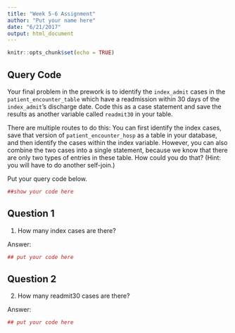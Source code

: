 ```yaml
---
title: "Week 5-6 Assignment"
author: "Put your name here"
date: "6/21/2017"
output: html_document
---
```


```r
knitr::opts_chunk$set(echo = TRUE)
```

## Query Code

Your final problem in the prework is to identify the `index_admit` cases in the `patient_encounter_table` which have a readmission within 30 days of the `index_admit`'s discharge date. Code this as a case statement and save the results as another variable called `readmit30` in your table. 

There are multiple routes to do this: You can first identify the index cases, save that version of `patient_encounter_hosp` as a table in your database, and then identify the cases within the index variable. However, you can also combine the two cases into a single statement, because we know that there are only two types of entries in these table. How could you do that? (Hint: you will have to do another self-join.)

Put your query code below.

```r
##show your code here

```

## Question 1

1) How many index cases are there?

Answer: 

```r
## put your code here
```

## Question 2

2) How many readmit30 cases are there?

Answer: 

```r
## put your code here
```
